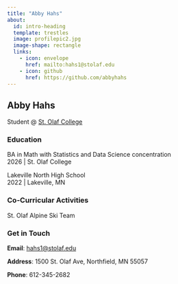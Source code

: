 ```yaml
---
title: "Abby Hahs"
about:
  id: intro-heading
  template: trestles
  image: profilepic2.jpg
  image-shape: rectangle
  links:
    - icon: envelope
      href: mailto:hahs1@stolaf.edu
    - icon: github
      href: https://github.com/abbyhahs
---
```

:::{#intro-heading}

## Abby Hahs

Student @ [St. Olaf College](https://wp.stolaf.edu/)

### Education

BA in Math with Statistics and Data Science concentration<br>
2026 | St. Olaf College

Lakeville North High School<br>
2022 | Lakeville, MN


### Co-Curricular Activities

St. Olaf Alpine Ski Team
:::

### Get in Touch

**Email**: <a href='mailto:hahs1@stolaf.edu'>hahs1@stolaf.edu</a>

**Address**: 1500 St. Olaf Ave, Northfield, MN 55057

**Phone**: 612-345-2682
